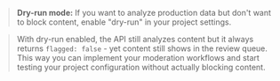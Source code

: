 > **Dry-run mode:** If you want to analyze production data but don't want to block content, enable "dry-run" in your project settings.

> With dry-run enabled, the API still analyzes content but it always returns `flagged: false` - yet content still shows in the review queue. This way you can implement your moderation workflows and start testing your project configuration without actually blocking content.
